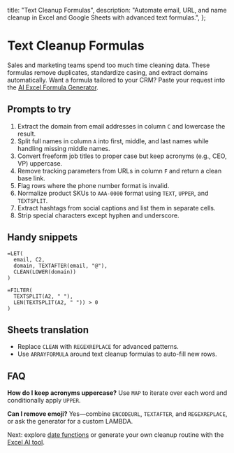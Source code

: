   title: "Text Cleanup Formulas",
  description:
    "Automate email, URL, and name cleanup in Excel and Google Sheets with advanced text formulas.",
};

# Text Cleanup Formulas

Sales and marketing teams spend too much time cleaning data. These formulas remove duplicates, standardize casing, and extract domains automatically. Want a formula tailored to your CRM? Paste your request into the [AI Excel Formula Generator](/#generator).

## Prompts to try

1. Extract the domain from email addresses in column `C` and lowercase the result.
2. Split full names in column `A` into first, middle, and last names while handling missing middle names.
3. Convert freeform job titles to proper case but keep acronyms (e.g., CEO, VP) uppercase.
4. Remove tracking parameters from URLs in column `F` and return a clean base link.
5. Flag rows where the phone number format is invalid.
6. Normalize product SKUs to `AAA-0000` format using `TEXT`, `UPPER`, and `TEXTSPLIT`.
7. Extract hashtags from social captions and list them in separate cells.
8. Strip special characters except hyphen and underscore.

## Handy snippets

```excel
=LET(
  email, C2,
  domain, TEXTAFTER(email, "@"),
  CLEAN(LOWER(domain))
)
```

```excel
=FILTER(
  TEXTSPLIT(A2, " "),
  LEN(TEXTSPLIT(A2, " ")) > 0
)
```

## Sheets translation

- Replace `CLEAN` with `REGEXREPLACE` for advanced patterns.
- Use `ARRAYFORMULA` around text cleanup formulas to auto-fill new rows.

## FAQ

**How do I keep acronyms uppercase?** Use `MAP` to iterate over each word and conditionally apply `UPPER`.

**Can I remove emoji?** Yes—combine `ENCODEURL`, `TEXTAFTER`, and `REGEXREPLACE`, or ask the generator for a custom LAMBDA.

Next: explore [date functions](/excel/date-functions-guide) or generate your own cleanup routine with the [Excel AI tool](/#generator).
